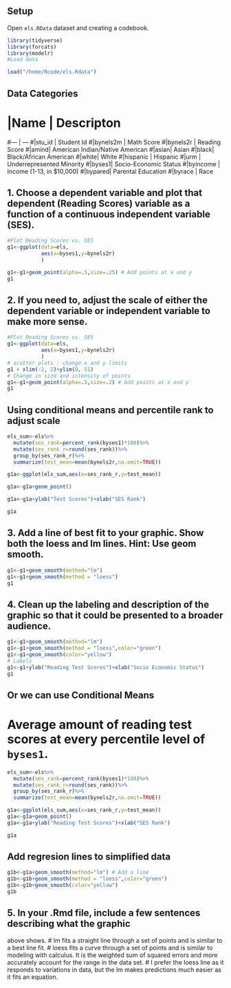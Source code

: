 ## Setup
Open `els.RData` dataset and creating a codebook. 

```r

library(tidyverse)
library(forcats)
library(modelr)
#Load data

load("/home/Rcode/els.Rdata")
```
## Data Categories
# |Name | Descripton
#---   |    ---
#|stu_id | Student Id
#|bynels2m | Math Score
#|bynels2r | Reading Score
#|amind| American Indian/Native American
#|asian| Asian
#|black| Black/African American
#|white| White
#|hispanic | Hispanic
#|urm | Underrepresented Minority
#|byses1| Socio-Economic Status
#|byincome | Income (1-13, in $10,000)
#|bypared| Parental Education
#|byrace | Race

## 1. Choose a dependent variable and plot that dependent (Reading Scores) variable as a function of a continuous independent variable (SES).

```r
#Plot Reading Scores vs. SES
g1<-ggplot(data=els,
           aes(x=byses1,y=bynels2r)
           )

g1<-g1+geom_point(alpha=.5,size=.25) # Add points at x and y
g1
```

## 2. If you need to, adjust the scale of either the dependent variable or independent variable to make more sense.

```r
#Plot Reading Scores vs. SES
g1<-ggplot(data=els,
           aes(x=byses1,y=bynels2r)
           )
# scatter plots : change x and y limits
g1 + xlim(-2, 2)+ylim(0, 51)
# Change in size and intensity of points
g1<-g1+geom_point(alpha=.5,size=.2) # Add points at x and y
g1
```

## Using conditional means and percentile rank to adjust scale

```r

els_sum<-els%>%
  mutate(ses_rank=percent_rank(byses1)*100)%>%
  mutate(ses_rank_r=round(ses_rank))%>%
  group_by(ses_rank_r)%>%
  summarize(test_mean=mean(bynels2r,na.omit=TRUE))

g1a<-ggplot(els_sum,aes(x=ses_rank_r,y=test_mean))

g1a<-g1a+geom_point()

g1a<-g1a+ylab("Test Scores")+xlab("SES Rank")

g1a

```
## 3. Add a line of best fit to your graphic. Show both the loess and lm lines. Hint: Use geom smooth.

```r
g1<-g1+geom_smooth(method="lm")
g1<-g1+geom_smooth(method = "loess")
g1
```

## 4. Clean up the labeling and description of the graphic so that it could be presented to a broader audience.

```r
g1<-g1+geom_smooth(method="lm")
g1<-g1+geom_smooth(method = "loess",color="green")
g1<-g1+geom_smooth(color="yellow")
# Labels
g1<-g1+ylab("Reading Test Scores")+xlab("Socio Economic Status")
g1
```
## Or we can use Conditional Means
# Average amount of reading test scores at every percentile level of `byses1`.   

```r

els_sum<-els%>%
  mutate(ses_rank=percent_rank(byses1)*100)%>%
  mutate(ses_rank_r=round(ses_rank))%>%
  group_by(ses_rank_r)%>%
  summarize(test_mean=mean(bynels2r,na.omit=TRUE))

g1a<-ggplot(els_sum,aes(x=ses_rank_r,y=test_mean))
g1a<-g1a+geom_point()
g1a<-g1a+ylab("Reading Test Scores")+xlab("SES Rank")

g1a

```
## Add regresion lines to simplified data
```r
g1b<-g1a+geom_smooth(method="lm") # Add a line
g1b<-g1b+geom_smooth(method = "loess",color="green")
g1b<-g1b+geom_smooth(color="yellow")
g1b
```

## 5. In your .Rmd file, include a few sentences describing what the graphic
above shows.
# lm fits a straight line through a set of points and is similar to a best line fit.
# loess fits a curve through a set of points and is similar to modeling with calculus. It is the weighted sum of squared errors and more accurately account for the range in the data set. 
# I prefer the loess line as it responds to variations in data, but the lm makes predictions much easier as it fits an equation.
